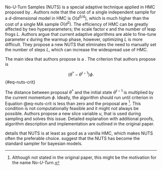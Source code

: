 No-U-Turn Samples (NUTS) is a special adaptive technique applied in HMC proposed by \parencite{HoffmanGelman2011_NoUTurnSamplerAdaptively}.
Authors note that the cost of a single independent sample for a $d$-dimensional model in HMC is $O(d^{5/4})$, which is much higher than the cost of a single MA sample $O(d^2)$. The efficiency of HMC can be greatly affected by two hyperparameters; the scale factor $\epsilon$ and 
the number of leap frogs $L$. Authors argue that current adaptive algorithms are able to fine-tune parameter $\epsilon$ during the
warmup phase, however, optimizing $L$ is more difficult. They propose a new NUTS that eliminates the need to manually set the number
of steps $L$, which can increase the widespread use of HMC.

The main idea that authors propose is a *\enquote{criterion to tell us when we have simulated the dynamics for long enough, i.e., when running the simulation for more steps would no longer increase the distance between the proposal $\theta^*$ and the initial value of $\theta_{t-1}$}.* The
criterion that authors propose is 

$$
(\theta^* - \theta^{t-1}) \phi.
$$ {#eq-nuts-crit}

The distance between proposal $\theta^*$ and the initial state $\theta^{t-1}$ is multiplied by the current momentum $\phi$. Ideally, the algorithm
should run until criterion in Equation @eq-nuts-crit is less than zero and the proposal are \enquote{coming back in a circle}[^nuts-circle]. This condition
is not computationally feasible and it might not always be possible. Authors propose a new slice variable $u$, that is used during sampling and solves
this issue. Detailed explanation with additional proofs, algorithm description and implementation are outlined in the original paper.

[^nuts-circle]: Although not stated in the original paper, this might be the motivation for the name *No-U-Turn*.

\parencite[Chap. 4.4]{HoffmanGelman2011_NoUTurnSamplerAdaptively} details that NUTS is at least as good as a vanilla HMC, which makes NUTS 
often the preferable choice. \parencite{WuEtAl2018_FasterHamiltonianMonte} suggest that the NUTS has become the standard sampler for
bayesian models.
